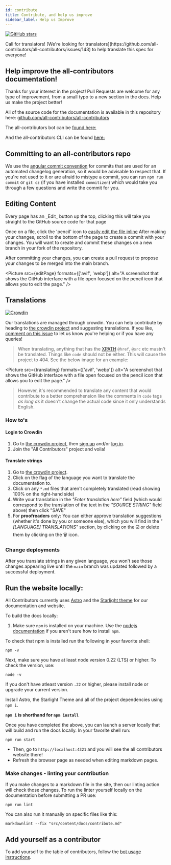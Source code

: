 ```yaml
---
id: contribute
title: Contribute, and help us improve
sidebar_label: Help us Improve
---
```


[![GitHub stars](https://img.shields.io/github/stars/all-contributors/all-contributors?style=social)](https://github.com/all-contributors/all-contributors)

<Aside type="tip">Call for translators! [We're looking for translators](https://github.com/all-contributors/all-contributors/issues/143) to help translate this spec for everyone!</Aside>

## Help improve the all-contributors documentation!

Thanks for your interest in the project!
Pull Requests are welcome for any type of improvement, from a small typo to a new section in the docs. Help us make the project better!

All of the source code for the documentation is available in this repository here: [github.com/all-contributors/all-contributors](https://github.com/all-contributors/all-contributors/tree/main/docs)

The all-contributors bot can be [found here:](https://github.com/all-contributors/all-contributors-bot)

And the all-contributors CLI can be found  [here:](https://github.com/all-contributors/all-contributors-cli)

## Committing to an all-contributors repo

We use the [angular commit convention](https://github.com/angular/angular/blob/main/CONTRIBUTING.md#-commit-message-guidelines) for commits that are used for an automated changelog generation, so it would be advisable to respect that.
If you're not used to it or are afraid to mistype a commit, you can run `npm run commit` or `git cz` (if you have installed `commitizen`) which would take you through a few questions and write the commit for you.

## Editing Content

<Aside type="tip">Every page has an _Edit_ button up the top, clicking this will take you straight to the GitHub source code for that page</Aside>

Once on a file, click the 'pencil' icon to [easily edit the file inline](https://help.github.com/articles/editing-files-in-your-repository/)
After making your changes, scroll to the bottom of the page to create a commit with your changes. You will want to create and commit these changes on a new branch in your fork of the repository.

After committing your changes, you can create a pull request to propose your changes to be merged into the main branch.

<Picture src={editPage} formats={['avif', 'webp']} alt="A screenshot that shows the GitHub interface with a file open focused on the pencil icon that allows you to edit the page." />

## Translations

[![Crowdin](https://d322cqt584bo4o.cloudfront.net/all-contributors/localized.svg)](https://crowdin.com/project/all-contributors)

Our translations are managed through crowdin. You can help contribute by heading to [the crowdin project] and suggesting translations.
If you like, [comment on this issue](https://github.com/all-contributors/all-contributors/issues/143) to let us know you're helping or if you have any queries!

> When translating, anything that has the [XPATH](https://developer.mozilla.org/en-US/docs/Web/XPath) `@href`, `@src` etc mustn't be translated. Things like `code` should not be either. This will cause the project to 404. See the below image for an example:

<Picture src={translating} formats={['avif', 'webp']} alt="A screenshot that shows the GitHub interface with a file open focused on the pencil icon that allows you to edit the page." />

> However, it's recommended to translate any content that would contribute to a better comprehension like the comments in `code` tags _as long as_ it doesn't change the actual code since it only understands English.

### How to's

#### Login to Crowdin

1. Go to [the crowdin project], then [sign up](https://crowdin.com/join) and/or [log in](https://crowdin.com/login).
2. Join the "All Contributors" project and voila!

#### Translate strings

1. Go to [the crowdin project].
2. Click on the flag of the language you want to translate the documentation to.
3. Click on any `*.md` files that aren't completely translated (read showing 100% on the right-hand side)
4. Write your translation in the _"Enter translation here"_ field (which would correspond to the translation of the text in the _"SOURCE STRING"_ field above) then click "SAVE"
5. For **proofreaders** only: You can either approve translation suggestions (whether it's done by you or someone else), which you will find in the _"[LANGUAGE] TRANSLATIONS"_ section, by clicking on the :ballot_box_with_check: or delete them by clicking on the :wastebasket: icon.

### Change deployments

After you translate strings in any given language, you won't see those changes appearing live until the `main` branch was updated followed by a successful deployment.

## Run the website locally:

All Contributors currently uses [Astro](https://docs.astro.build/) and the [Starlight theme](https://starlight.astro.build/) for our documentation and website.

To build the docs locally:

1. Make sure `npm` is installed on your machine. Use the [nodejs documentation](https://docs.npmjs.com/downloading-and-installing-node-js-and-npm) if you aren't sure how to install `npm`.

To check that npm is installed run the following in your favorite shell:

`npm -v`

Next, make sure you have at least node version 0.22 (LTS) or higher. To check the version,
use:

`node -v`

If you don't have atleast version `.22` or higher, please install node or upgrade your current version.

Install Astro, the Starlight Theme and all of the project dependencies using `npm i`.

**`npm i` is shorthand for `npm install`**

Once you have completed the above, you can launch a server locally that will build and run the docs locally. In your favorite shell run:

`npm run start`

* Then, go to `http://localhost:4321` and you will see the all contributors website there!
* Refresh the browser page as needed when editing markdown pages.

### Make changes - linting your contribution

If you make changes to a markdown file in the site, then our linting action will
check those changes. To run the linter yourself locally on the documentation before submitting a PR use:

`npm run lint`

You can also run it manually on specific files like this: 

`markdownlint --fix "src/content/docs/contribute.md"`

## Add yourself as a contributor

To add yourself to the table of contributors, follow the [bot usage instructions](../../bot/usage).

[the crowdin project]: https://crowdin.com/project/all-contributors
